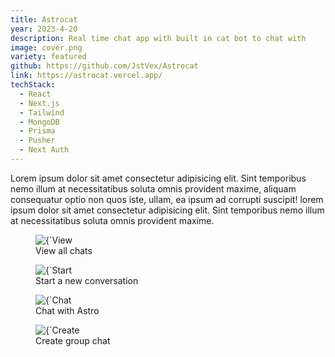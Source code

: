 ```yaml
---
title: Astrocat
year: 2023-4-20
description: Real time chat app with built in cat bot to chat with
image: cover.png
variety: featured
github: https://github.com/JstVex/Astrocat
link: https://astrocat.vercel.app/
techStack:
  - React
  - Next.js
  - Tailwind
  - MongoDB
  - Prisma
  - Pusher
  - Next Auth
---
```


Lorem ipsum dolor sit amet consectetur adipisicing elit. Sint temporibus nemo illum at necessitatibus soluta omnis provident maxime, aliquam consequatur optio non quos iste, ullam, ea ipsum ad corrupti suscipit! lorem ipsum dolor sit amet consectetur adipisicing elit. Sint temporibus nemo illum at necessitatibus soluta omnis provident maxime.

<figure>
    <Image 
        src={`/images/projects/soteria2.png`}
        alt={`View all chats`}
        width={593}
        height={305}
        priority
    />
    <figcaption>View all chats</figcaption>
</figure>

<figure>
    <Image 
        src={`/images/projects/soteria2.png`}
        alt={`Start a new conversation`}
        width={593}
        height={305}
        priority
    />
    <figcaption>Start a new conversation</figcaption>
</figure>

<figure>
    <Image 
        src={`/images/projects/soteria2.png`}
        alt={`Chat with Astro`}
        width={593}
        height={305}
        priority
    />
    <figcaption>Chat with Astro</figcaption>
</figure>

<figure>
    <Image 
        src={`/images/projects/soteria2.png`}
        alt={`Create group chat`}
        width={593}
        height={305}
        priority
    />
    <figcaption>Create group chat</figcaption>
</figure>